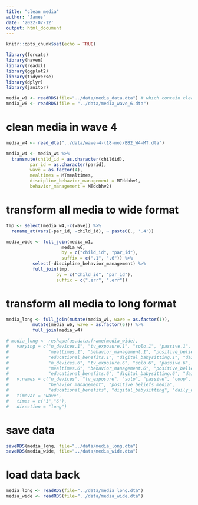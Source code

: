 ```yaml
---
title: "clean media"
author: "James"
date: '2022-07-12'
output: html_document
---
```


```r
knitr::opts_chunk$set(echo = TRUE)
```

```r
library(forcats)
library(haven)
library(readxl)
library(ggplot2)
library(tidyverse)
library(dplyr)
library(janitor)

media_w1 <- readRDS(file="../data/media_data.dta") # which contain cleaned media_w1
media_w6 <- readRDS(file = "../data/media_wave_6.dta")
```

# clean media in wave 4

```r
media_w4 <- read_dta("../data/wave-4-(18-mo)/BB2_W4-MT.dta")

media_w4 <- media_w4 %>% 
  transmute(child_id = as.character(childid),
         par_id = as.character(parid),
         wave = as.factor(4),
         mealtimes = MTmealtimes,
         discipline_behavior_management = MTdcbhv1,
         behavior_management = MTdcbhv2)

```


# transform all media to wide format

```r

tmp <- select(media_w4,-c(wave)) %>% 
  rename_at(vars(-par_id, -child_id), ~ paste0(., '.4'))

media_wide <- full_join(media_w1,
                     media_w6,
                     by = c("child_id", "par_id"),
                     suffix = c(".1", ".6")) %>% 
          select(-discipline_behavior_management) %>% 
          full_join(tmp,
                   by = c("child_id", "par_id"),
                   suffix = c(".err", ".err"))
```

# transform all media to long format
```r
media_long <- full_join(mutate(media_w1, wave = as.factor(1)),
          mutate(media_w6, wave = as.factor(6))) %>% 
          full_join(media_w4)

# media_long <- reshape(as.data.frame(media_wide),
#   varying = c("n_devices.1", "tv_exposure.1", "solo.1", "passive.1", "coop.1",
#               "mealtimes.1", "behavior_management.1", "positive_beliefs_media.1",
#               "educational_benefits.1", "digital_babysitting.1", "daily_use.1",
#               "n_devices.6", "tv_exposure.6", "solo.6", "passive.6", "coop.6",
#               "mealtimes.6", "behavior_management.6", "positive_beliefs_media.6",
#               "educational_benefits.6", "digital_babysitting.6", "daily_use.6"), 
#   v.names = c("n_devices", "tv_exposure", "solo", "passive", "coop", "mealtimes",
#               "behavior_management", "positive_beliefs_media", 
#               "educational_benefits", "digital_babysitting", "daily_use"),
#   timevar = "wave",
#   times = c("1","6"),
#   direction = "long")
```

# save data
```r
saveRDS(media_long, file="../data/media_long.dta")
saveRDS(media_wide, file="../data/media_wide.dta")
```
# load data back
```r
media_long <- readRDS(file="../data/media_long.dta")
media_wide <- readRDS(file="../data/media_wide.dta")
```